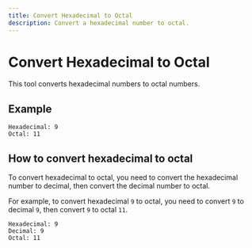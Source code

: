 ```yaml
---
title: Convert Hexadecimal to Octal
description: Convert a hexadecimal number to octal.
---
```


# Convert Hexadecimal to Octal

This tool converts hexadecimal numbers to octal numbers.

## Example

```text
Hexadecimal: 9
Octal: 11
```

## How to convert hexadecimal to octal

To convert hexadecimal to octal, you need to convert the hexadecimal number to decimal, then convert the decimal number to octal.

For example, to convert hexadecimal `9` to octal, you need to convert `9` to decimal `9`, then convert `9` to octal `11`.

```text
Hexadecimal: 9
Decimal: 9
Octal: 11
```

